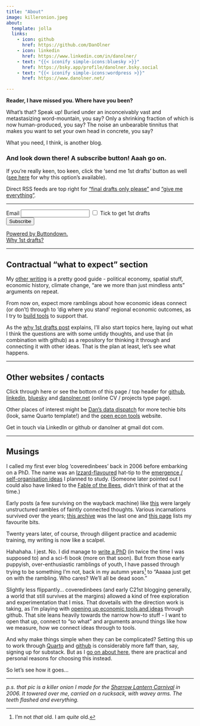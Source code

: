```yaml
---
title: "About"
image: killeronion.jpeg
about:
  template: jolla
  links:
    - icon: github
      href: https://github.com/DanOlner
    - icon: linkedin
      href: https://www.linkedin.com/in/danolner/
    - text: "{{< iconify simple-icons:bluesky >}}"
      href: https://bsky.app/profile/danolner.bsky.social
    - text: "{{< iconify simple-icons:wordpress >}}"
      href: https://www.danolner.net/

---
```


**Reader, I have missed you. Where have you been?** 

What’s that? Speak up! Buried under an inconceivably vast and metastasizing word-mountain, you say? Only a shrinking fraction of which is now human-produced, you say? The noise an unbearable tinnitus that makes you want to set your own head in concrete, you say?

What you need, I think, is another blog. 

### And look down there! A subscribe button! Aaah go on. 

If you're really keen, too keen, click the 'send me 1st drafts' button as well ([see here](posts/why_sfd) for why this option's available).

Direct RSS feeds are top right for ["final drafts only please"](https://coveredinbees.org/index-final.xml) and ["give me everything"](https://coveredinbees.org/index.xml).

----


<form
  action="
          https://buttondown.com/api/emails/embed-subscribe/danolner
         "
  method="post"
  class="form-label mt-4"
>
  <label for="email">Email</label>
  <input type="email" name="email" placeholder="" class="form-control" id="exampleInputEmail1"  />
  <input type="checkbox" id="bd-wip" name="tag" value="first-draft" class="form-check-input" />
    <label for="bd-wip" class="form-check-label">
      Tick to get 1st drafts
    </label>
    </br>
  <input type="hidden" value="1" name="embed" />
  <input type="submit" value="Subscribe" class="btn btn-primary" />
  <p>
    <a href="https://buttondown.com" target="_blank">
      Powered by Buttondown.
    </a></br>
    <a href="https://coveredinbees.org/posts/why_sfd/">
      Why 1st drafts?
    </a>
  </p>
</form>



----

## Contractual "what to expect" section

My [other writing](https://www.danolner.net/#writing-anchor) is a pretty good guide - political economy, spatial stuff, economic history, climate change, "are we more than just mindless ants" arguments on repeat.

From now on, expect more ramblings about how economic ideas connect (or don't) through to 'dig where you stand' regional economic outcomes, as I try to [build tools](https://danolner.github.io/RegionalEconomicTools/) to support that.

As the [why 1st drafts post](posts/why_sfd) explains, I'll also start topics here, laying out what I think the questions are with some untidy thoughts, and use that (in combination with github) as a repository for thinking it through and connecting it with other ideas. That is the plan at least, let's see what happens.

----

## Other websites / contacts

Click through here or see the bottom of this page / top header for [github](https://github.com/DanOlner), [linkedin](https://www.linkedin.com/in/danolner/), [bluesky](https://bsky.app/profile/danolner.bsky.social) and [danolner.net](https://www.danolner.net/) (online CV / projects type page).

Other places of interest might be [Dan's data dispatch](https://danolner.github.io/) for more techie bits (look, same Quarto template!) and the [open econ tools](https://danolner.github.io/RegionalEconomicTools/) website.

Get in touch via LinkedIn or github or danolner at gmail dot com.

----

## Musings

I called my first ever blog 'coveredinbees' back in 2006 before embarking on a PhD. The name was an [Izzard-flavoured](https://www.youtube.com/watch?v=CYuvLSFFalo) hat-tip to the [emergence / self-organisation ideas](https://coveredinbees.org.archived.website/node/391.html) I planned to study. (Someone later pointed out I could also have linked to the [Fable of the Bees](https://en.wikipedia.org/wiki/The_Fable_of_the_Bees), didn't think of that at the time.)

Early posts (a few surviving on the wayback machine) like [this](queenyandthetanners2006.html) were largely unstructured rambles of faintly connected thoughts. Various incarnations survived over the years; [this archive](https://coveredinbees.org.archived.website/) was the last one and [this page](https://www.danolner.net/#writing-anchor) lists my favourite bits.

Twenty years later, of course, through diligent practice and academic training, my writing is now like a scalpel. 

Hahahaha. I jest. No. I did manage to [write a PhD](https://github.com/DanOlner/PhD-thesis-n-code) (in twice the time I was supposed to) and a sci-fi book (more on that soon). But from those early puppyish, over-enthusiastic ramblings of youth, I have passed through trying to be something I'm not, back in my autumn years[^1] to "Aaaaa just get on with the rambling. Who cares? We'll all be dead soon."

Slightly less flippantly... coveredinbees (and early C21st blogging generally, a world that still survives at the margins) allowed a kind of free exploration and experimentation that I miss. That dovetails with the direction work is taking, as I'm playing with [opening up economic tools and ideas](https://danolner.github.io/RegionalEconomicTools/) through github. That site leans heavily towards the narrow how-to stuff - I want to open that up, connect to "so what" and arguments around things like how we measure, how we connect ideas through to tools.

And why make things simple when they can be complicated? Setting this up to work through [Quarto](https://quarto.org/) and [github](https://github.com/DanOlner/coveredinbees) is considerably more faff than, say, signing up for substack. But as I [go on about here](posts/why_sfd), there are practical and personal reasons for choosing this instead.

So let's see how it goes...

----

*p.s. that pic is a killer onion I made for the [Sharrow Lantern Carnival](https://www.sharrowlanterncarnival.org/) in 2006. It towered over me, carried on a rucksack, with wavey arms. The teeth flashed and everything.*

[^1]: I'm not *that* old. I am *quite* old.
